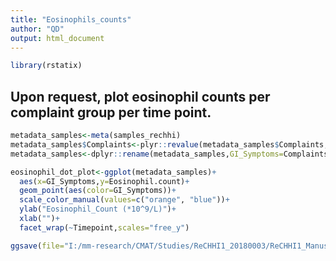 ---
title: "Eosinophils_counts"
author: "QD"
output: html_document
---
```{r}
library(rstatix)
```


## Upon request, plot eosinophil counts per complaint group per time point. 
```{r}
metadata_samples<-meta(samples_rechhi)
metadata_samples$Complaints<-plyr::revalue(metadata_samples$Complaints,c("Heavy"="Hi","Light"="Lo"))##Rename complaint groups
metadata_samples<-dplyr::rename(metadata_samples,GI_Symptoms=Complaints)

eosinophil_dot_plot<-ggplot(metadata_samples)+
  aes(x=GI_Symptoms,y=Eosinophil.count)+
  geom_point(aes(color=GI_Symptoms))+
  scale_color_manual(values=c("orange", "blue"))+
  ylab("Eosinophil_Count (*10^9/L)")+
  xlab("")+
  facet_wrap(~Timepoint,scales="free_y")

ggsave(file="I:/mm-research/CMAT/Studies/ReCHHI1_20180003/ReCHHI1_Manuscript_Gut_Microbes/Second_Revision/Figures_Tables/FigS5_Eosinophil_dot_plot.svg", plot=eosinophil_dot_plot, width=9,height=7,dpi=1200)
```

